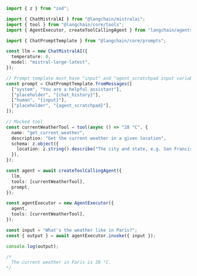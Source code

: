 ```typescript
import { z } from "zod";

import { ChatMistralAI } from "@langchain/mistralai";
import { tool } from "@langchain/core/tools";
import { AgentExecutor, createToolCallingAgent } from "langchain/agents";

import { ChatPromptTemplate } from "@langchain/core/prompts";

const llm = new ChatMistralAI({
  temperature: 0,
  model: "mistral-large-latest",
});

// Prompt template must have "input" and "agent_scratchpad input variables"
const prompt = ChatPromptTemplate.fromMessages([
  ["system", "You are a helpful assistant"],
  ["placeholder", "{chat_history}"],
  ["human", "{input}"],
  ["placeholder", "{agent_scratchpad}"],
]);

// Mocked tool
const currentWeatherTool = tool(async () => "28 °C", {
  name: "get_current_weather",
  description: "Get the current weather in a given location",
  schema: z.object({
    location: z.string().describe("The city and state, e.g. San Francisco, CA"),
  }),
});

const agent = await createToolCallingAgent({
  llm,
  tools: [currentWeatherTool],
  prompt,
});

const agentExecutor = new AgentExecutor({
  agent,
  tools: [currentWeatherTool],
});

const input = "What's the weather like in Paris?";
const { output } = await agentExecutor.invoke({ input });

console.log(output);

/* 
  The current weather in Paris is 28 °C.
*/
```